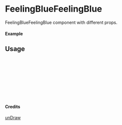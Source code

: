 
<Meta of={FeelingBlueFeelingBlue} title="unDraw/FeelingBlueFeelingBlue" />

# FeelingBlueFeelingBlue

FeelingBlueFeelingBlue component with different props.

#### Example

<Canvas of={FeelingBlueFeelingBlue.Primary} />

## Usage

```ts
import { FeelingBlueFeelingBlue } from "yadl-ui";

const Example = () => {
  return (
      <FeelingBlueFeelingBlue />
  );
};

export default Example;
```

#### Credits
[unDraw](https://undraw.co/illustrations)

